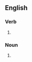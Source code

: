 ==English==

===Verb===
{{en-verb|head=[[air]]-[[brush]]|air-brushes|air-brushing|air-brushed}}

# {{alternative spelling of|airbrush}}

===Noun===
{{en-noun|head=[[air]]-[[brush]]|es}}

# {{alternative spelling of|airbrush}}